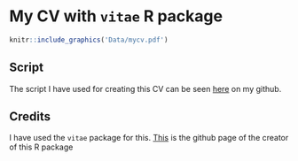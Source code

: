 
# My CV with `vitae` R package

```r
knitr::include_graphics('Data/mycv.pdf')
```

## Script
The script I have used for creating this CV can be seen [here](https://github.com/auyar01/Portfolio_opdrachten/blob/main/Scripts/CV.Rmd) on my github.

## Credits
I have used the `vitae` package for this. [This](https://github.com/mitchelloharawild/vitae) is the github page of the creator of this R package

